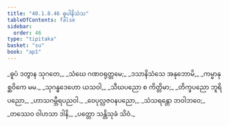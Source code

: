 ```yaml
---
title: "40.1.8.46 ဓူပါနိသံသ"
tableOfContents: false
sidebar:
  order: 46
type: "tipitaka"
basket: "su"
book: "ap1"
---
```



<DynamicBreadcrumb />

<Division number="202" book="ap1" e="ch" v="20" p="369">

<Paragraph number="4499" type="verses" book="ap1">
_ဓူပံ ဒတွာန သုဂတေ,_  
_သံဃေ ဂဏဝရုတ္တမေ;_  
_ဒသာနိသံသေ အနုဘောမိ,_  
_ကမ္မာနုစ္ဆဝိကေ မမ._  

</Paragraph>

</Division>
<Division number="203" book="ap1" e="ch" v="20" p="369">

<Paragraph number="4500" type="verses" book="ap1">
_သုဂန္ဓဒေဟော ယသဝါ,_  
_သီဃပညော စ ကိတ္တိမာ;_  
_တိက္ခပညော ဘူရိပညော,_  
_ဟာသဂမ္ဘီရပညဝါ._  

</Paragraph>

</Division>
<Division number="204" book="ap1" e="ch" v="20" p="370">

<Paragraph number="4501" type="verses" book="ap1">
_ဝေပုလ္လဇဝနပညော,_  
_သံသရန္တော ဘဝါဘဝေ;_  
_တဿေဝ ဝါဟသာ ဒါနိ,_  
_ပတ္တော သန္တိသုခံ သိဝံ._
</Paragraph>
</Division>